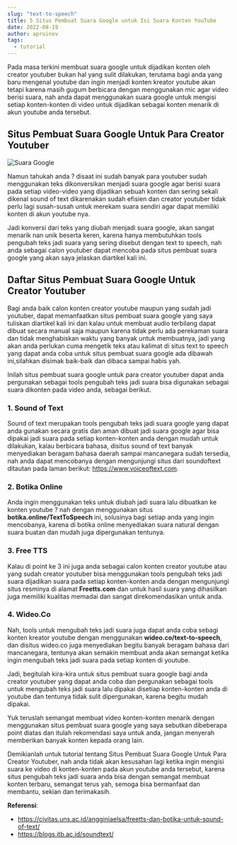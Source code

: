 ```yaml
---
slug: "text-to-speech"
title: 5 Situs Pembuat Suara Google untuk Isi Suara Konten YouTube
date: 2022-08-19
author: aproinov
tags:
  - tutorial
---
```


Pada masa terkini membuat suara google untuk dijadikan konten oleh creator youtuber bukan hal yang sulit dilakukan, terutama bagi anda yang baru mengenal youtube dan ingin menjadi konten kreator youtube akan tetapi karena masih gugum berbicara dengan menggunakan mic agar video berisi suara, nah anda dapat menggunakan suara google untuk mengisi setiap konten-konten di video untuk dijadikan sebagai konten menarik di akun youtube anda tersebut.

## Situs Pembuat Suara Google Untuk Para Creator Youtuber

![Suara Google](/images/suara_google.jpg)

Namun tahukah anda ? disaat ini sudah banyak para youtuber sudah menggunakan teks dikonversikan menjadi suara google agar berisi suara pada setiap video-video yang dijadikan sebuah konten dan sering sekali dikenal sound of text dikarenakan sudah efisien dan creator youtuber tidak perlu lagi susah-susah untuk merekam suara sendiri agar dapat memiliki konten di akun youtube nya.

Jadi konversi dari teks yang diubah menjadi suara google, akan sangat menarik nan unik beserta keren, karena hanya membutuhkan tools pengubah teks jadi suara yang sering disebut dengan text to speech, nah anda sebagai calon youtuber dapat mencoba pada situs pembuat suara google yang akan saya jelaskan diartikel kali ini.

## Daftar Situs Pembuat Suara Google Untuk Creator Youtuber

Bagi anda baik calon konten creator youtube maupun yang sudah jadi youtuber, dapat memanfaatkan situs pembuat suara google yang saya tuliskan diartikel kali ini dan kalau untuk membuat audio terbilang dapat dibuat secara manual saja maupun karena tidak perlu ada perekaman suara dan tidak menghabiskan waktu yang banyak untuk membuatnya, jadi yang akan anda perlukan cuma mengetik teks atau kalimat di situs text to speech yang dapat anda coba untuk situs pembuat suara google ada dibawah ini,silahkan disimak baik-baik dan dibaca sampai habis yah.

Inilah situs pembuat suara google untuk para creator youtuber dapat anda pergunakan sebagai tools pengubah teks jadi suara bisa digunakan sebagai suara dikonten pada video anda, sebagai berikut.

### 1. Sound of Text

Sound of text merupakan tools pengubah teks jadi suara google yang dapat anda gunakan secara gratis dan aman dibuat jadi suara google agar bisa dipakai jadi suara pada setiap konten-konten anda dengan mudah untuk dilakukan, kalau berbicara bahasa, disitus sound of text banyak menyediakan beragam bahasa daerah sampai mancanegara sudah tersedia, nah anda dapat mencobanya dengan mengunjungi situs dari soundoftext ditautan pada laman berikut: https://www.voiceoftext.com.

### 2. Botika Online

Anda ingin menggunakan teks untuk diubah jadi suara lalu dibuatkan ke konten youtube ? nah dengan menggunakan situs **botika.online/TextToSpeech** ini, solusinya bagi setiap anda yang ingin mencobanya, karena di botika online menyediakan suara natural dengan suara buatan dan mudah juga dipergunakan tentunya.

### 3. Free TTS

Kalau di point ke 3 ini juga anda sebagai calon konten creator youtube atau yang sudah creator youtuber bisa menggunakan tools pengubah teks jadi suara dijadikan suara pada setiap konten-konten anda dengan mengunjungi situs resminya di alamat **Freetts.com** dan untuk hasil suara yang dihasilkan juga memiliki kualitas memadai dan sangat direkomendasikan untuk anda.

### 4. Wideo.Co

Nah, tools untuk mengubah teks jadi suara juga dapat anda coba sebagi konten kreator youtube dengan menggunakan **wideo.co/text-to-speech**, dan disitus wideo.co juga menyediakan begitu banyak beragam bahasa dari mancanegara, tentunya akan semakin membuat anda akan semangat ketika ingin mengubah teks jadi suara pada setiap konten di youtube.

Jadi, begitulah kira-kira untuk situs pembuat suara google bagi anda creator youtuber yang dapat anda coba dan pergunakan sebagai tools untuk mengubah teks jadi suara lalu dipakai disetiap konten-konten anda di youtube dan tentunya tidak sulit dipergunakan, karena begitu mudah dipakai.

Yuk teruslah semangat membuat video konten-konten menarik dengan menggunakan situs pembuat suara google yang saya sebutkan dibeberapa point diatas dan itulah rekomendasi saya untuk anda, jangan menyerah memberikan banyak konten kepada orang lain.

Demikianlah untuk tutorial tentang Situs Pembuat Suara Google Untuk Para Creator Youtuber, nah anda tidak akan kesusahan lagi ketika ingin mengisi suara ke video di konten-konten pada akun youtube anda tersebut, karena situs pengubah teks jadi suara anda bisa dengan semangat membuat konten terbaru, semangat terus yah, semoga bisa bermanfaat dan membantu, sekian dan terimakasih.

**Referensi**:
- https://civitas.uns.ac.id/angginiaelsa/freetts-dan-botika-untuk-sound-of-text/
- https://blogs.itb.ac.id/soundtext/
